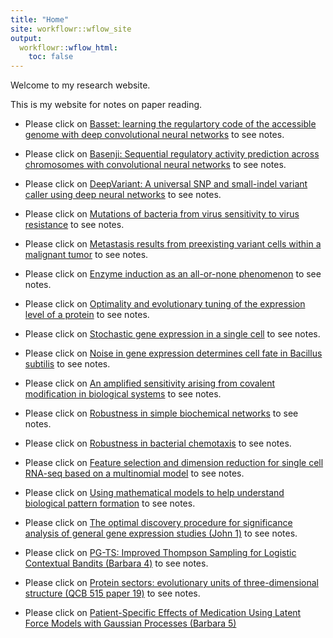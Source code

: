 ```yaml
---
title: "Home"
site: workflowr::wflow_site
output:
  workflowr::wflow_html:
    toc: false
---
```


Welcome to my research website.

This is my website for notes on paper reading. 

* Please click on [Basset: learning the regulartory code of the accessible genome with deep convolutional neural networks](basset.html) to see notes.

* Please click on [Basenji: Sequential regulatory activity prediction across chromosomes with convolutional neural networks](basenji.html) to see notes.

* Please click on [DeepVariant: A universal SNP and small-indel variant caller using deep neural networks](DeepVariant.html) to see notes.

* Please click on [Mutations of bacteria from virus sensitivity to virus resistance](bacteria-mutation.html) to see notes.

* Please click on [Metastasis results from preexisting variant cells within a malignant tumor](metastasis-results.html) to see notes.

* Please click on [Enzyme induction as an all-or-none phenomenon](induction.html) to see notes.

* Please click on [Optimality and evolutionary tuning of the expression level of a protein](optimality.html) to see notes.

* Please click on [Stochastic gene expression in a single cell](stochastic.html) to see notes.

* Please click on [Noise in gene expression determines cell fate in Bacillus subtilis](noise-fate.html) to see notes.

* Please click on [An amplified sensitivity arising from covalent modification in biological systems](ultrasensitivity.html) to see notes.

* Please click on [Robustness in simple biochemical networks](robustness.html) to see notes.

* Please click on [Robustness in bacterial chemotaxis](robustness2.html) to see notes.

* Please click on [Feature selection and dimension reduction for single cell RNA-seq based on a multinomial model](glm-pca-rnaseq.html) to see notes. 

* Please click on [Using mathematical models to help understand biological pattern formation](turing-model.html) to see notes.

* Please click on [The optimal discovery procedure for significance analysis of general gene expression studies (John 1)](john1.html) to see notes.

* Please click on [PG-TS: Improved Thompson Sampling for Logistic Contextual Bandits (Barbara 4)](barbara4.html) to see notes.

* Please click on [Protein sectors: evolutionary units of three-dimensional structure (QCB 515 paper 19)](QCBpaper19.html) to see notes.

* Please click on [Patient-Specific Effects of Medication Using Latent Force Models with Gaussian Processes (Barbara 5)](barbara5.html)














